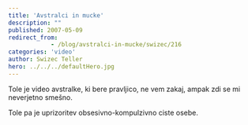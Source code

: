 ```yaml
---
title: 'Avstralci in mucke'
description: ""
published: 2007-05-09
redirect_from: 
            - /blog/avstralci-in-mucke/swizec/216
categories: 'video'
author: Swizec Teller
hero: ../../../defaultHero.jpg
---
```

Tole je video avstralke, ki bere pravljico, ne vem zakaj, ampak zdi se mi neverjetno smešno.

Tole pa je uprizoritev obsesivno-kompulzivno ciste osebe.